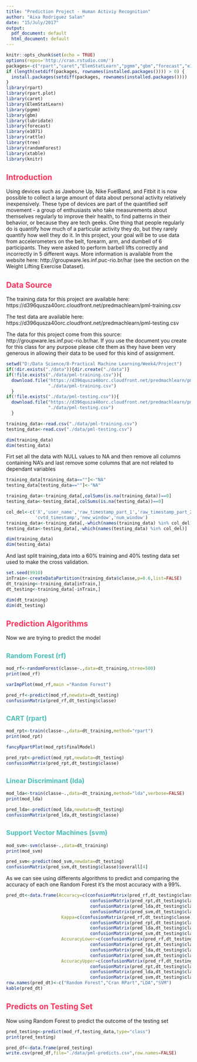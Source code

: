 ---
title: "Prediction Project - Human Activiy Recognition"
author: "Aixa Rodriguez Salan"
date: "15/July/2017"
output:
  pdf_document: default
  html_document: default
---

```{r setup, include=FALSE}
knitr::opts_chunk$set(echo = TRUE)
options(repos='http://cran.rstudio.com/')
packages<-c("rpart","caret","ElemStatLearn","pgmm","gbm","forecast","e1071","tree","rpart.plot","xtable")
if (length(setdiff(packages, rownames(installed.packages()))) > 0) {
  install.packages(setdiff(packages, rownames(installed.packages())))  
}
library(rpart)
library(rpart.plot)
library(caret)
library(ElemStatLearn)
library(pgmm)
library(gbm)
library(lubridate)
library(forecast)
library(e1071)
library(rattle)
library(tree)
library(randomForest)
library(xtable)
library(knitr)
```

## <span style="color:#FC345C"> Introduction </span> 

Using devices such as Jawbone Up, Nike FuelBand, and Fitbit it is now possible to collect a large amount of data about personal activity relatively inexpensively. These type of devices are part of the quantified self movement - a group of enthusiasts who take measurements about themselves regularly to improve their health, to find patterns in their behavior, or because they are tech geeks. One thing that people regularly do is quantify how much of a particular activity they do, but they rarely quantify how well they do it. In this project, your goal will be to use data from accelerometers on the belt, forearm, arm, and dumbell of 6 participants. They were asked to perform barbell lifts correctly and incorrectly in 5 different ways. More information is available from the website here: http://groupware.les.inf.puc-rio.br/har (see the section on the Weight Lifting Exercise Dataset).


## <span style="color:#FC345C"> Data Source </span> 

The training data for this project are available here: https://d396qusza40orc.cloudfront.net/predmachlearn/pml-training.csv

The test data are available here: https://d396qusza40orc.cloudfront.net/predmachlearn/pml-testing.csv

The data for this project come from this source: http://groupware.les.inf.puc-rio.br/har. If you use the document you create for this class for any purpose please cite them as they have been very generous in allowing their data to be used for this kind of assignment.


```{r datasource_get}
setwd("D:/Data Science/8-Practical Machine Learning/Week4/Project")
if(!dir.exists("./data")){dir.create("./data")}
if(!file.exists("./data/pml-training.csv")){
  download.file("https://d396qusza40orc.cloudfront.net/predmachlearn/pml-training.csv",
                "./data/pml-training.csv")
  }
if(!file.exists("./data/pml-testing.csv")){
  download.file("https://d396qusza40orc.cloudfront.net/predmachlearn/pml-testing.csv",
                "./data/pml-testing.csv")
  }

training_data<-read.csv("./data/pml-training.csv")
testing_data<-read.csv("./data/pml-testing.csv")

dim(training_data)
dim(testing_data)
```

Firt set all the data with NULL values to NA and then remove all columns containing NA's and last remove some columns that are not related to dependant variables

```{r datasource_clean, warning=FALSE}
training_data[training_data==""]<-"NA"
testing_data[testing_data==""]<-"NA"

training_data<-training_data[,colSums(is.na(training_data))==0]
testing_data<-testing_data[,colSums(is.na(testing_data))==0]

col_del<-c('X','user_name','raw_timestamp_part_1','raw_timestamp_part_2',
           'cvtd_timestamp','new_window','num_window')
training_data<-training_data[,-which(names(training_data) %in% col_del)]
testing_data<-testing_data[,-which(names(testing_data) %in% col_del)]

dim(training_data)
dim(testing_data)
```

And last split training_data into a 60% training and 40% testing data set used to make the cross validation. 

```{r datasource_partition, warning=FALSE}
set.seed(9910)
inTrain<-createDataPartition(training_data$classe,p=0.6,list=FALSE)
dt_training<-training_data[inTrain,]
dt_testing<-training_data[-inTrain,]

dim(dt_training)
dim(dt_testing)
```

## <span style="color:#FC345C"> Prediction Algorithms </span> 

Now we are trying to predict the model

## <span style="color:#49BEB7; font-size:85%;"> Random Forest (rf) </span>

```{r mod_rf}
mod_rf<-randomForest(classe~.,data=dt_training,ntree=500)
print(mod_rf)
```
```{r plot_rf}
varImpPlot(mod_rf,main ="Random Forest")
```

```{r predict_rf}
pred_rf<-predict(mod_rf,newdata=dt_testing)
confusionMatrix(pred_rf,dt_testing$classe)
```

## <span style="color:#49BEB7; font-size:85%;"> CART (rpart) </span>

```{r mod_rpart}
mod_rpt<-train(classe~.,data=dt_training,method="rpart")
print(mod_rpt)
```



```{r plot_rpt}
fancyRpartPlot(mod_rpt$finalModel)
```

```{r predict_rpt}
pred_rpt<-predict(mod_rpt,newdata=dt_testing)
confusionMatrix(pred_rpt,dt_testing$classe)
```

## <span style="color:#49BEB7; font-size:85%;"> Linear Discriminant (lda) </span>

```{r mod_lda}
mod_lda<-train(classe~.,data=dt_training,method="lda",verbose=FALSE)
print(mod_lda)
```

```{r predict_lda}
pred_lda<-predict(mod_lda,newdata=dt_testing)
confusionMatrix(pred_lda,dt_testing$classe)
```

## <span style="color:#49BEB7; font-size:85%;"> Support Vector Machines (svm) </span>

```{r mod_svm}
mod_svm<-svm(classe~.,data=dt_training)
print(mod_svm)
```

```{r predict_svm}
pred_svm<-predict(mod_svm,newdata=dt_testing)
confusionMatrix(pred_svm,dt_testing$classe)$overall[4]
```

As we can see using differents algorithms to predict and comparing the accuracy of each one Random Forest it's the most accuracy with a 99%.

```{r pred_tbl, results="asis",echo=FALSE}
pred_dt<-data.frame(Accuracy=c(confusionMatrix(pred_rf,dt_testing$classe)$overall[1],
                                confusionMatrix(pred_rpt,dt_testing$classe)$overall[1],
                                confusionMatrix(pred_lda,dt_testing$classe)$overall[1],
                                confusionMatrix(pred_svm,dt_testing$classe)$overall[1]),
                     Kappa=c(confusionMatrix(pred_rf,dt_testing$classe)$overall[2],
                                confusionMatrix(pred_rpt,dt_testing$classe)$overall[2],
                                confusionMatrix(pred_lda,dt_testing$classe)$overall[2],
                                confusionMatrix(pred_svm,dt_testing$classe)$overall[2]),
                     AccuracyLower=c(confusionMatrix(pred_rf,dt_testing$classe)$overall[3],
                                confusionMatrix(pred_rpt,dt_testing$classe)$overall[3],
                                confusionMatrix(pred_lda,dt_testing$classe)$overall[3],
                                confusionMatrix(pred_svm,dt_testing$classe)$overall[3]),
                     AccuracyUpper=c(confusionMatrix(pred_rf,dt_testing$classe)$overall[4],
                                confusionMatrix(pred_rpt,dt_testing$classe)$overall[4],
                                confusionMatrix(pred_lda,dt_testing$classe)$overall[4],
                                confusionMatrix(pred_svm,dt_testing$classe)$overall[4]))
row.names(pred_dt)<-c("Random Forest","Cran RPart","LDA","SVM")
kable(pred_dt)
```

## <span style="color:#FC345C"> Predicts on Testing Set </span> 

Now using Random Forest to predict the outcome of the testing set

```{r pred_testing}
pred_testing<-predict(mod_rf,testing_data,type="class")
print(pred_testing)

pred_df<-data.frame(pred_testing)
write.csv(pred_df,file="./data/pml-predicts.csv",row.names=FALSE)
```